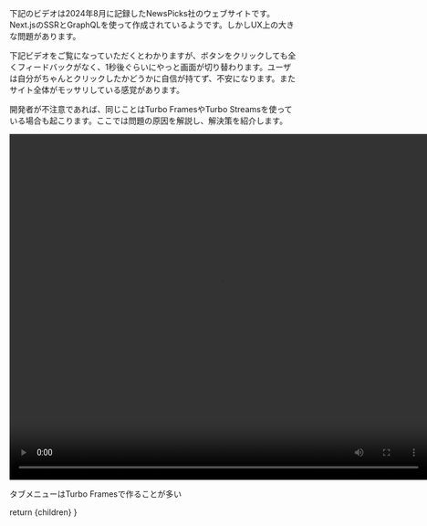 
下記のビデオは2024年8月に記録したNewsPicks社のウェブサイトです。Next.jsのSSRとGraphQLを使って作成されているようです。しかしUX上の大きな問題があります。

下記ビデオをご覧になっていただくとわかりますが、ボタンをクリックしても全くフィードバックがなく、1秒後ぐらいにやっと画面が切り替わります。ユーザは自分がちゃんとクリックしたかどうかに自信が持てず、不安になります。またサイト全体がモッサリしている感覚があります。

開発者が不注意であれば、同じことはTurbo FramesやTurbo Streamsを使っている場合も起こります。ここでは問題の原因を解説し、解決策を紹介します。

<video width="733" height="606" controls className="my-8">
  <source src="/videos/newspicks.mov" type="video/mp4"></source>
</video>



<H2WithHash id="create-tabbed-menus-with-turbo-frames">タブメニューはTurbo Framesで作ることが多い</H2WithHash>


  return <CommentaryLayout
    title="Loading Animations"
    subtitle="ローディングアニメーション"
    section="Commentary">
    <MDXRenderer>{children}</MDXRenderer>
  </CommentaryLayout>
}
